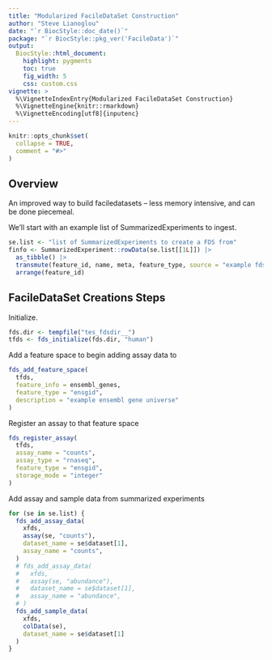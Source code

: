 ```yaml
---
title: "Modularized FacileDataSet Construction"
author: "Steve Lianoglou"
date: "`r BiocStyle::doc_date()`"
package: "`r BiocStyle::pkg_ver('FacileData')`"
output:
  BiocStyle::html_document:
    highlight: pygments
    toc: true
    fig_width: 5
    css: custom.css
vignette: >
  %\VignetteIndexEntry{Modularized FacileDataSet Construction}
  %\VignetteEngine{knitr::rmarkdown}
  %\VignetteEncoding[utf8]{inputenc}
---
```


```r
knitr::opts_chunk$set(
  collapse = TRUE,
  comment = "#>"
)
```

## Overview

An improved way to build faciledatasets -- less memory intensive, and can be
done piecemeal.

We'll start with an example list of SummarizedExperiments to ingest.

```r
se.list <- "list of SummarizedExperiments to create a FDS from"
finfo <- SummarizedExperiment::rowData(se.list[[1L]]) |> 
  as_tibble() |> 
  transmute(feature_id, name, meta, feature_type, source = "example fds") |> 
  arrange(feature_id)
```

## FacileDataSet Creations Steps

Initialize.

```r
fds.dir <- tempfile("tes_fdsdir__")
tfds <- fds_initialize(fds.dir, "human")
```

Add a feature space to begin adding assay data to

```r
fds_add_feature_space(
  tfds, 
  feature_info = ensembl_genes,
  feature_type = "ensgid",
  description = "example ensembl gene universe"
)
```

Register an assay to that feature space

```r
fds_register_assay(
  tfds,
  assay_name = "counts",
  assay_type = "rnaseq",
  feature_type = "ensgid",
  storage_mode = "integer"
)
```

Add assay and sample data from summarized experiments

```r
for (se in se.list) {
  fds_add_assay_data(
    xfds,
    assay(se, "counts"),
    dataset_name = se$dataset[1],
    assay_name = "counts",
  )
  # fds_add_assay_data(
  #   xfds,
  #   assay(se, "abundance"),
  #   dataset_name = se$dataset[1],
  #   assay_name = "abundance",
  # )
  fds_add_sample_data(
    xfds,
    colData(se),
    dataset_name = se$dataset[1]
  )
}
```

